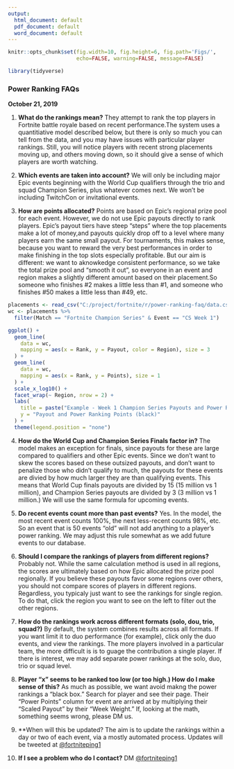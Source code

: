 ```yaml
---
output:
  html_document: default
  pdf_document: default
  word_document: default
---
```



```r
knitr::opts_chunk$set(fig.width=10, fig.height=6, fig.path='Figs/',
                      echo=FALSE, warning=FALSE, message=FALSE)

library(tidyverse)
```
### Power Ranking FAQs
**October 21, 2019**

1. **What do the rankings mean?** They attempt to rank the top players in Fortnite battle royale based on recent performance.The system uses a quantitiative model described below, but there is only so much you can tell from the data, and you may have issues with particular player rankings. Still, you will notice players with recent strong placements moving up, and others moving down, so it should give a sense of which players are worth watching.        
                    
                    
2. **Which events are taken into account?** We will only be including major Epic events beginning with the World Cup qualifiers through the trio and squad Champion Series, plus whatever comes next. We won't be including TwitchCon or invitational events.  
                
3. **How are points allocated?** Points are based on Epic's regional prize pool for each event. However, we do not use Epic payouts directly to rank players. Epic's payout tiers have steep "steps" where the top placements make a lot of money,and payouts quickly drop off to a level where many players earn the same small payout. For tournaments, this makes sense, because you want to reward the very best performances in order to make finishing in the top slots especially profitable. But our aim is different: we want to aknowkedge consistent performance, so we take the total prize pool and "smooth it out", so everyone in an event and region makes a slightly different amount based on their placement.So someone who finishes #2 makes a little less than #1, and someone who finishes #50 makes a little less than #49, etc. 

```r

placements <- read_csv("C:/project/fortnite/r/power-ranking-faq/data.csv")
wc <- placements %>%
  filter(Match == "Fortnite Champion Series" & Event == "CS Week 1")

ggplot() +
  geom_line(
    data = wc, 
    mapping = aes(x = Rank, y = Payout, color = Region), size = 3
  ) +
  geom_line(
    data = wc, 
    mapping = aes(x = Rank, y = Points), size = 1
  ) +
  scale_x_log10() +
  facet_wrap(~ Region, nrow = 2) +
  labs(
    title = paste("Example - Week 1 Champion Series Payouts and Power Ranking Points"),
    y = "Payout and Power Ranking Points (black)"
  ) +
  theme(legend.position = "none")
```
                
4. **How do the World Cup and Champion Series Finals factor in?** The model makes an exception for finals, since payouts for these are large compared to qualifiers and other Epic events. Since we don't want to skew the scores based on these outsized payouts, and don't want to penalize those who didn't qualify to much, the payouts for these events are divied by how much larger they are than qualifying events. This means that World Cup finals payouts are divided by 15 (15 million vs 1 million), and Champion Series payouts are divided by 3 (3 million vs 1 million.) We will use the same formula for upcoming events.    
                
5. **Do recent events count more than past events?** Yes. In the model, the most recent event counts 100%, the next less-recent counts 98%, etc. So an event that is 50 events "old" will not add anything to a player's power ranking. We may adjust this rule somewhat as we add future events to our database. 

6. **Should I compare the rankings of players from different regions?** Probably not. While the same calculation method is used in all regions, the scores are ultimately based on how Epic allocated the prize pool regionally. If you believe these payouts favor some regions over others, you should not compare scores of players in different regions. Regardless, you typicaly just want to see the rankings for single region. To do that, click the region you want to see on the left to filter out the other regions.     

7. **How do the rankings work across different formats (solo, dou, trio, squad?)** By default, the system combines results across all formats. If you want limit it to duo performance (for example), click only the duo events, and view the rankings. The more players involved in a particular team, the more difficult is is to guage the contribution a single player. If there is interest, we may add separate power rankings at the solo, duo, trio or squad level.     
                    
8. **Player "x" seems to be ranked too low (or too high.) How do I make sense of this?** As much as possible, we want avoid makng the power rankings a "black box." Search for player and see their page. Their "Power Points" column for event are arrived at by multiplying their "Scaled Payout" by their "Week Weight." If, looking at the math, something seems wrong, please DM us.        
9. **When will this be updated? The aim is to update the rankings within a day or two of each event, via a mostly automated process. Updates will be tweeted at <a href="https://twitter.com/fortniteping1">@fortniteping1</a>  

10. **If I see a problem who do I contact?** DM <a href="https://twitter.com/fortniteping1">@fortniteping1</a> 
